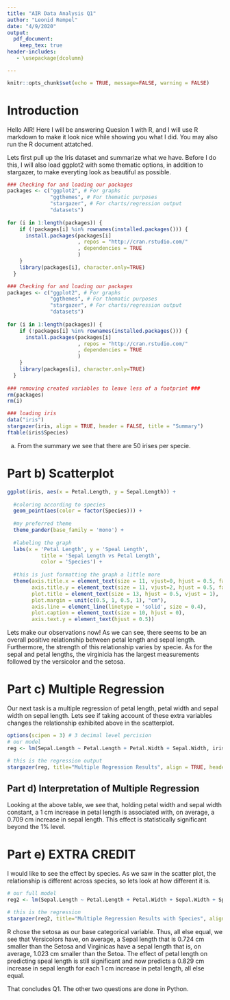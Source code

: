 ```yaml
---
title: "AIR Data Analysis Q1"
author: "Leonid Rempel"
date: "4/9/2020"
output:
  pdf_document:
    keep_tex: true
header-includes:
   - \usepackage{dcolumn}    

---
```


```r
knitr::opts_chunk$set(echo = TRUE, message=FALSE, warning = FALSE) 
```
# Introduction 

Hello AIR! Here I will be answering Quesion 1 with R, and I will use R markdown to make it look nice while showing you what I did. You may also run the R document attatched.

Lets first pull up the Iris dataset and summarize what we have. Before I do this, I will also load ggplot2 with some thematic options, in addition to stargazer, to make everyting look as beautiful as possible.

```r
### Checking for and loading our packages
packages <- c("ggplot2", # For graphs
              "ggthemes", # For thematic purposes
              "stargazer", # For charts/regression output
              "datasets")
  
for (i in 1:length(packages)) {
    if (!packages[i] %in% rownames(installed.packages())) {
      install.packages(packages[i]
                       , repos = "http://cran.rstudio.com/"
                       , dependencies = TRUE
                       )
    }
    library(packages[i], character.only=TRUE)
  }
```
```r
### Checking for and loading our packages
packages <- c("ggplot2", # For graphs
              "ggthemes", # For thematic purposes
              "stargazer", # For charts/regression output
              "datasets")
  
for (i in 1:length(packages)) {
    if (!packages[i] %in% rownames(installed.packages())) {
      install.packages(packages[i]
                       , repos = "http://cran.rstudio.com/"
                       , dependencies = TRUE
                       )
    }
    library(packages[i], character.only=TRUE)
  }
  
### removing created variables to leave less of a footprint ###
rm(packages)
rm(i) 
```
```r
### loading iris
data("iris")
stargazer(iris, align = TRUE, header = FALSE, title = "Summary")
ftable(iris$Species)
```
a) From the summary we see that there are 50 irises per specie.

\newpage

# Part b) Scatterplot

```r
ggplot(iris, aes(x = Petal.Length, y = Sepal.Length)) +
     
  #coloring according to species 
  geom_point(aes(color = factor(Species))) + 
      
  #my preferred theme
  theme_pander(base_family = 'mono') + 
  
  #labeling the graph
  labs(x = 'Petal Length', y = 'Speal Length',
           title = 'Sepal Length vs Petal Length', 
           color = 'Species') + 
  
  #this is just formatting the graph a little more
  theme(axis.title.x = element_text(size = 11, vjust=0, hjust = 0.5, family = 'mono'), 
        axis.title.y = element_text(size = 11, vjust=2, hjust = 0.5, family = 'mono'),
        plot.title = element_text(size = 13, hjust = 0.5, vjust = 1),
        plot.margin = unit(c(0.5, 1, 0.5, 1), "cm"),
        axis.line = element_line(linetype = 'solid', size = 0.4),
        plot.caption = element_text(size = 10, hjust = 0),
        axis.text.y = element_text(hjust = 0.5)) 

```

Lets make our observations now! As we can see, there seems to be an overall positive relationship between petal length and sepal length. Furthermore, the strength of this relationship varies by specie. As for the sepal and petal lengths, the virginicia has the largest measurements followed by the versicolor and the setosa.

\newpage

# Part c) Multiple Regression

Our next task is a multiple regression of petal length, petal width and sepal width on sepal length. Lets see if taking account of these extra variables changes the relationship exhibited above in the scatterplot.\newline

```r
options(scipen = 3) # 3 decimal level percision
# our model
reg <- lm(Sepal.Length ~ Petal.Length + Petal.Width + Sepal.Width, iris) 

# this is the regression output
stargazer(reg, title="Multiple Regression Results", align = TRUE, header = FALSE) 
```

## Part d) Interpretation of Multiple Regression
Looking at the above table, we see that, holding petal width and sepal width constant, a 1 cm increase in petal length is associated with, on average, a 0.709 cm increase in sepal length. This effect is statistically significant beyond the 1% level.

\newpage

# Part e) EXTRA CREDIT
I would like to see the effect by species. As we saw in the scatter plot, the relationship is different across species, so lets look at how different it is.\newline

```r
# our full model
reg2 <- lm(Sepal.Length ~ Petal.Length + Petal.Width + Sepal.Width + Species, iris) 

# this is the regression
stargazer(reg2, title="Multiple Regression Results with Species", align = TRUE, header=FALSE) 
```

R chose the setosa as our base categorical variable. Thus, all else equal, we see that Versicolors have, on average, a Sepal length that is 0.724 cm smaller than the Setosa and Virginicas have a sepal length that is, on average, 1.023 cm smaller than the Setoa. The effect of petal length on predicting speal length is still significant and now predicts a 0.829 cm increase in sepal length for each 1 cm increase in petal length, all else equal. 

That concludes Q1. The other two questions are done in Python. 